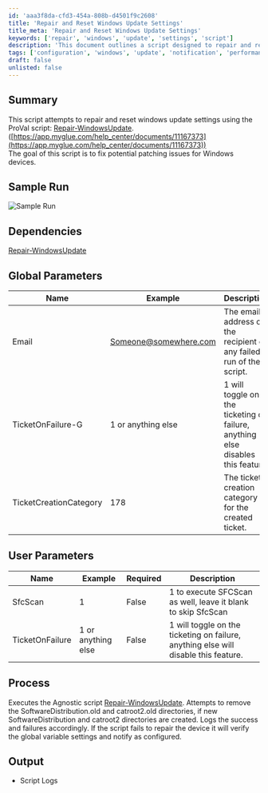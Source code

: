 ```yaml
---
id: 'aaa3f8da-cfd3-454a-808b-d4501f9c2608'
title: 'Repair and Reset Windows Update Settings'
title_meta: 'Repair and Reset Windows Update Settings'
keywords: ['repair', 'windows', 'update', 'settings', 'script']
description: 'This document outlines a script designed to repair and reset Windows update settings, aiming to resolve potential patching issues on Windows devices. It details the script’s dependencies, global and user parameters, process, and expected output, including logging of success and failures.'
tags: ['configuration', 'windows', 'update', 'notification', 'performance', 'software']
draft: false
unlisted: false
---
```

## Summary

This script attempts to repair and reset windows update settings using the ProVal script: [Repair-WindowsUpdate](https://proval.itglue.com/DOC-5078775). ([https://app.myglue.com/help_center/documents/11167373](https://app.myglue.com/help_center/documents/11167373))  
The goal of this script is to fix potential patching issues for Windows devices.

## Sample Run

![Sample Run](../../../static/img/Windows-Update---Repair/image_1.png)

## Dependencies

[Repair-WindowsUpdate](https://proval.itglue.com/DOC-5078775-11167373)

## Global Parameters

| Name                      | Example                          | Description                                                                    |
|---------------------------|----------------------------------|--------------------------------------------------------------------------------|
| Email                     | [Someone@somewhere.com](mailto:Someone@somewhere.com) | The email address of the recipient of any failed run of the script.          |
| TicketOnFailure-G         | 1 or anything else               | 1 will toggle on the ticketing on failure, anything else disables this feature. |
| TicketCreationCategory     | 178                              | The ticket creation category for the created ticket.                          |

## User Parameters

| Name              | Example        | Required | Description                                                              |
|-------------------|----------------|----------|--------------------------------------------------------------------------|
| SfcScan           | 1              | False    | 1 to execute SFCScan as well, leave it blank to skip SfcScan          |
| TicketOnFailure   | 1 or anything else | False    | 1 will toggle on the ticketing on failure, anything else will disable this feature. |

## Process

Executes the Agnostic script [Repair-WindowsUpdate](https://proval.itglue.com/DOC-5078775-11167373). Attempts to remove the SoftwareDistribution.old and catroot2.old directories, if new SoftwareDistribution and catroot2 directories are created. Logs the success and failures accordingly. If the script fails to repair the device it will verify the global variable settings and notify as configured.

## Output

- Script Logs












